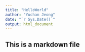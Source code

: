 ```yaml
---
title: "HelloWorld"
author: "Yuchan Jeong"
date: "`r Sys.Date()`"
output: html_document
---
```


## This is a markdown file